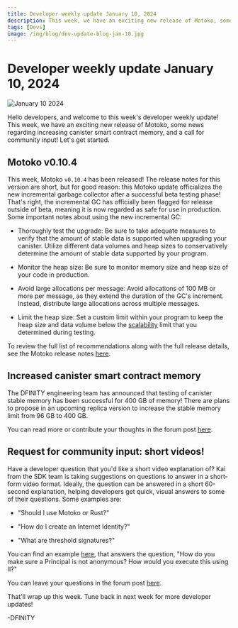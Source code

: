 ```yaml
---
title: Developer weekly update January 10, 2024
description: This week, we have an exciting new release of Motoko, some news regarding increasing canister smart contract memory, and a call for community input!
tags: [Devs]
image: /img/blog/dev-update-blog-jan-10.jpg
---
```


# Developer weekly update January 10, 2024

![January 10 2024](../../static/img/blog/dev-update-blog-jan-10.jpg)

Hello developers, and welcome to this week's developer weekly update! This week, we have an exciting new release of Motoko, some news regarding increasing canister smart contract memory, and a call for community input! Let's get started.

## Motoko v0.10.4

This week, Motoko `v0.10.4` has been released! The release notes for this version are short, but for good reason: this Motoko update officializes the new incremental garbage collector after a successful beta testing phase! That's right, the incremental GC has officially been flagged for release outside of beta, meaning it is now regarded as safe for use in production. Some important notes about using the new incremental GC:

- Thoroughly test the upgrade: Be sure to take adequate measures to verify that the amount of stable data is supported when upgrading your canister. Utilize different data volumes and heap sizes to conservatively determine the amount of stable data supported by your program. 

- Monitor the heap size: Be sure to monitor memory size and heap size of your code in production.

- Avoid large allocations per message: Avoid allocations of 100 MB or more per message, as they extend the duration of the GC's increment. Instead, distribute large allocations across multiple messages.

- Limit the heap size: Set a custom limit within your program to keep the heap size and data volume below the [scalability](https://learn.internetcomputer.org/hc/en-us/articles/34576974172692-Evolution-Scaling) limit that you determined during testing.

To review the full list of recommendations along with the full release details, see the Motoko release notes [here](https://github.com/dfinity/motoko/releases/tag/0.10.4).

## Increased canister smart contract memory

The DFINITY engineering team has announced that testing of canister stable memory has been successful for 400 GB of memory! There are plans to propose in an upcoming replica version to increase the stable memory limit from 96 GB to 400 GB. 

You can read more or contribute your thoughts in the forum post [here](https://forum.dfinity.org/t/increased-canister-smart-contract-memory/6148/173).

## Request for community input: short videos!

Have a developer question that you'd like a short video explanation of? Kai from the SDK team is taking suggestions on questions to answer in a short-form video format. Ideally, the question can be answered in a short 60-second explanation, helping developers get quick, visual answers to some of their questions. Some examples are:

- "Should I use Motoko or Rust?"

- "How do I create an Internet Identity?"

- "What are threshold signatures?"

You can find an example [here](https://www.youtube.com/shorts/_AKZwwG6Z_k), that answers the question, "How do you make sure a Principal is not anonymous? How would you execute this using II?"

You can leave your questions in the forum post [here](https://forum.dfinity.org/t/video-short-suggestions/26368).

That'll wrap up this week. Tune back in next week for more developer updates!

-DFINITY
